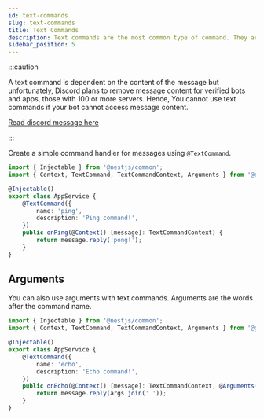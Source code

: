 ```yaml
---
id: text-commands
slug: text-commands
title: Text Commands
description: Text commands are the most common type of command. They are used to send a message to the channel.
sidebar_position: 5
---
```


:::caution

A text command is dependent on the content of the message but unfortunately, Discord plans to remove message content for verified bots and
apps, those with 100 or more servers. Hence, You cannot use text commands if your bot cannot access message content.

[Read discord message here](https://support-dev.discord.com/hc/en-us/articles/4404772028055-Message-Content-Access-Deprecation-for-Verified-Bots)

:::

Create a simple command handler for messages using `@TextCommand`.

```typescript title="src/app.service.ts"
import { Injectable } from '@nestjs/common';
import { Context, TextCommand, TextCommandContext, Arguments } from '@globalart/nestcord';

@Injectable()
export class AppService {
    @TextCommand({
        name: 'ping',
        description: 'Ping command!',
    })
    public onPing(@Context() [message]: TextCommandContext) {
        return message.reply('pong!');
    }
}
```

## Arguments

You can also use arguments with text commands. Arguments are the words after the command name.

```typescript title="src/app.service.ts"
import { Injectable } from '@nestjs/common';
import { Context, TextCommand, TextCommandContext, Arguments } from '@globalart/nestcord';

@Injectable()
export class AppService {
    @TextCommand({
        name: 'echo',
        description: 'Echo command!',
    })
    public onEcho(@Context() [message]: TextCommandContext, @Arguments() args: string[]) {
        return message.reply(args.join(' '));
    }
}
```
